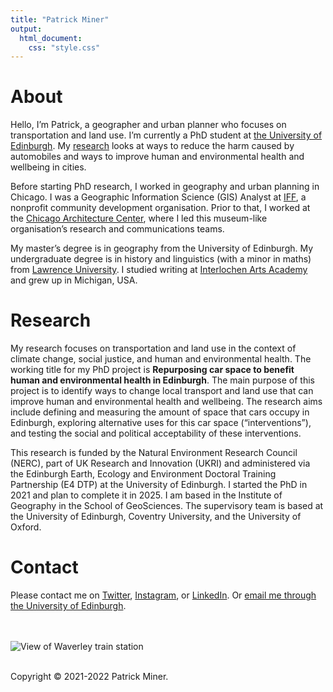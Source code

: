 ```yaml
---
title: "Patrick Miner"
output:
  html_document:
    css: "style.css"
---
```


# About

Hello, I’m Patrick, a geographer and urban planner who focuses on transportation and land use. I'm currently a PhD student at [the University of Edinburgh](https://www.ed.ac.uk). My [research](#research) looks at ways to reduce the harm caused by automobiles and ways to improve human and environmental health and wellbeing in cities.

Before starting PhD research, I worked in geography and urban planning in Chicago. I was a Geographic Information Science (GIS) Analyst at [IFF](https://www.iff.org), a nonprofit community development organisation. Prior to that, I worked at the [Chicago Architecture Center](https://www.architecture.org), where I led this museum-like organisation’s research and communications teams.

My master’s degree is in geography from the University of Edinburgh. My undergraduate degree is in history and linguistics (with a minor in maths) from [Lawrence University](https://www.lawrence.edu). I studied writing at [Interlochen Arts Academy](https://www.interlochen.org) and grew up in Michigan, USA.


# Research

My research focuses on transportation and land use in the context of climate change, social justice, and human and environmental health. The working title for my PhD project is **Repurposing car space to benefit human and environmental health in Edinburgh**. The main purpose of this project is to identify ways to change local transport and land use that can improve human and environmental health and wellbeing. The research aims include defining and measuring the amount of space that cars occupy in Edinburgh, exploring alternative uses for this car space (“interventions”), and testing the social and political acceptability of these interventions.

This research is funded by the Natural Environment Research Council (NERC), part of UK Research and Innovation (UKRI) and administered via the Edinburgh Earth, Ecology and Environment Doctoral Training Partnership (E4 DTP) at the University of Edinburgh. I started the PhD in 2021 and plan to complete it in 2025. I am based in the Institute of Geography in the School of GeoSciences. The supervisory team is based at the University of Edinburgh, Coventry University, and the University of Oxford.


# Contact

Please contact me on [Twitter](https://twitter.com/pdbminer), [Instagram](https://www.instagram.com/pdbminer), or [LinkedIn](https://www.linkedin.com/in/patrickminer). Or [email me through the University of Edinburgh](https://www.ed.ac.uk/profile/patrick-miner).


<br><br>
![View of Waverley train station](Waverley.jpg)
<br><br>


Copyright © 2021-2022 Patrick Miner.
